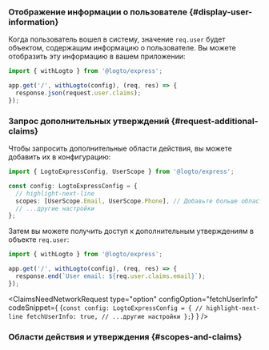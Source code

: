 

### Отображение информации о пользователе \{#display-user-information}

Когда пользователь вошел в систему, значение `req.user` будет объектом, содержащим информацию о пользователе. Вы можете отобразить эту информацию в вашем приложении:

```ts title="app.ts"
import { withLogto } from '@logto/express';

app.get('/', withLogto(config), (req, res) => {
  response.json(request.user.claims);
});
```

### Запрос дополнительных утверждений \{#request-additional-claims}

<FindUserInfoMissing method="req.user" />

<ScopesAndClaimsIntroduction />

Чтобы запросить дополнительные области действия, вы можете добавить их в конфигурацию:

```ts title="app.ts"
import { LogtoExpressConfig, UserScope } from '@logto/express';

const config: LogtoExpressConfig = {
  // highlight-next-line
  scopes: [UserScope.Email, UserScope.Phone], // Добавьте больше областей, если необходимо
  // ...другие настройки
};
```

Затем вы можете получить доступ к дополнительным утверждениям в объекте `req.user`:

```ts title="app.ts"
import { withLogto } from '@logto/express';

app.get('/', withLogto(config), (req, res) => {
  response.end(`User email: ${req.user.claims.email}`);
});
```

<ClaimsNeedNetworkRequest
  type="option"
  configOption="fetchUserInfo"
  codeSnippet={
    <CodeBlock language="ts" title="app.ts">{`const config: LogtoExpressConfig = {
  // highlight-next-line
  fetchUserInfo: true,
  // ...другие настройки
};`}</CodeBlock>
  }
/>

### Области действия и утверждения \{#scopes-and-claims}

<ScopesAndClaims />
